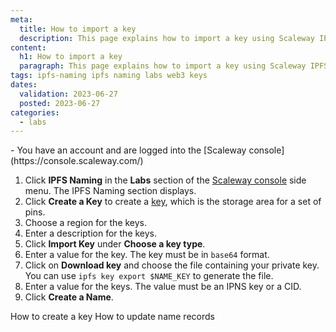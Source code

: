 ```yaml
---
meta:
  title: How to import a key
  description: This page explains how to import a key using Scaleway IPFS Naming
content:
  h1: How to import a key
  paragraph: This page explains how to import a key using Scaleway IPFS Naming
tags: ipfs-naming ipfs naming labs web3 keys
dates:
  validation: 2023-06-27
  posted: 2023-06-27
categories:
  - labs
---
```


<Macro id="iam-requirements" />

<Message type="requirement">
    - You have an account and are logged into the [Scaleway console](https://console.scaleway.com/)
</Message>

1. Click **IPFS Naming** in the **Labs** section of the [Scaleway console](https://console.scaleway.com) side menu. The IPFS Naming section displays.
2. Click **Create a Key** to create a [key](/labs/ipfs-naming/concepts/#name), which is the storage area for a set of pins.
    <Lightbox src="create-ipfs-naming.webp" alt="" />
3. Choose a region for the keys.
    <Lightbox src="choose-region-naming.webp" alt="" />
4. Enter a description for the keys.
    <Lightbox src="choose-description-naming.webp" alt="" />
5. Click **Import Key** under **Choose a key type**.
    <Lightbox src="import-key-naming.webp" alt="" />
6. Enter a value for the key.
    <Message type="important">
      The key must be in `base64` format.
    </Message>
7. Click on **Download key** and choose the file containing your private key.
    <Message type="note">
      You can use `ipfs key export $NAME_KEY` to generate the file.
    </Message>
8. Enter a value for the keys.
    <Message type="note">
      The value must be an IPNS key or a CID.
    </Message>
9. Click **Create a Name**.

<Navigation title="See Also">
    <PreviousButton to="/labs/ipfs-naming/how-to/create-key/">How to create a key</PreviousButton>
    <NextButton to="/labs/ipfs-naming/how-to/update-name/">How to update name records</NextButton>
</Navigation>
